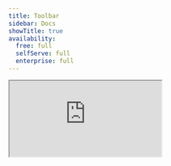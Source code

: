 ```yaml
---
title: Toolbar
sidebar: Docs
showTitle: true
availability:
  free: full
  selfServe: full
  enterprise: full
---
```


<iframe
    src="https://www.youtube-nocookie.com/embed/2jQco8hEvTI?start=250"
    className="rounded shadow-xl"
/>

> **Note:** The PostHog toolbar is only available for the [JavaScript web SDK](/docs/libraries/js).

The toolbar is like "Inspect Element" for PostHog features and data. 

When enabled, the toolbar appears as an overlay **on your product or website** – it's not visible to your users. 

With it, you can interact with elements to [create actions](/tutorials/how-to-capture-events-the-easy-way), visualize heatmaps, override feature flags, and more.

## How to launch the toolbar

1. In your PostHog instance, go to [Launch Toolbar](https://app.posthog.com/toolbar) in the left-hand menu
2. Add the URLs you wish to enable the toolbar for. Only you will be able to see it – not your users.
3. Click **Save** and then **Launch**.    
4. A new window will open with toolbar on your website. Click on the toolbar to interact with it.

<ProductVideo
    videoLight = {setupLight}
    videoDark = {setupDark}
    alt="How to setup the PostHog toolbar" 
    classes = {"rounded"}
/>

## Creating actions using the toolbar

The toolbar enables you to easily create [actions](/docs/data/actions) by clicking elements directly on your website. 

To do this, click on the 🔍 Inspect button on the toolbar. This will add a blue overlay to your website. Then, if you click on an element, you will be shown the option to create an action from it.

<ProductVideo
    videoLight = {createNewActionLight}
    videoDark = {createNewActionDark}
    alt="How to create a new action using the toolbar" 
    classes = {"rounded"}
/>

You can also create a more advanced action using the following additional options:

### 1. Add another element

If you want your action to cover more than one element, you can click **Add another element** right above **Create Action**. 

This is an `OR` operation, meaning that the action will be recorded if either Element A _or_ Element B are clicked. 

This is useful if you have various buttons that take you to the same page, for instance, and only care that the user clicks one of them. A common use case for this is leveraging the action as a [funnel step](/docs/user-guides/funnels). 

### 2. Element filters

These are used by PostHog to find the specific element you're creating the action for. 

- **Link target:** Where a click on the element leads to (if available).

- **Text:** Inner text of the element (if available).

- **Page URL:** If you have the same element at the same position in various pages (e.g. navbar elements), the default action will capture them all. To prevent this, you can set an exact URL or specify a pattern for pages where this exact action should be recorded.

- **Selector:** Path to the element on the page. If you're not happy with the selector PostHog is using automatically, you could, for example, select elements based on their `id` or `data-attr`. You can type a selector into the "Selector" field in the action creation modal to do this.

<ProductVideo
    videoLight = {typeItLight}
    videoDark = {typeItDark}
    alt="The create action modal showing the selector text box being used to edit the selector" 
    classes = {"rounded"}
/>

Or in the same modal, click **Edit the selector** to use our element picker to build the selector you want.

<ProductVideo
    videoLight = {toolbarSelectEditLight}
    videoDark = {toolbarSelectEditDark}
    alt="The selector modal being used to discover the more meaningful selector" 
    classes = {"rounded"}
/>

## Viewing your existing actions

You can view your existing actions on your page by clicking the **Actions** button on the Toolbar. This highlights elements associated with an action and is a useful way to check that elements are associated correctly.

By clicking on a specific element, you can update or delete the action.

The number in the green box on the top left of the element is the **action's index** in your list of actions (and **does not** represent how many times that action was triggered). 

The number in the yellow box next to the "Actions" button in the toolbar represents the total number of actions you have created.

<ProductScreenshot
    imageLight = {toolbarViewActionsLight}
    imageDark = {toolbarViewActionsDark}
    alt="Viewing actions in the toolbar]" 
    classes = {"rounded"}
/>

## Override feature flags using the toolbar

The toolbar enables you to test your feature flags. 

You can enable, disable, or override your feature flags, and then view how your website or app changes with the new feature flags values.

To do this, click on the **Feature Flags** button in the toolbar, search for any feature flag, and click on the toggles to change its value. 

This will only affect *your browser*, not other users or your flags evaluated on the backend. You may also need to refresh the page to see how your change affect your website. 

<ProductVideo
    videoLight = {toolbarFeatureFlagsLight}
    videoDark = {toolbarFeatureFlagsDark}
    alt="How to override feature flags using the toolbar" 
    classes = {"rounded"}
/>

## Troubleshooting and FAQ

### Toolbar not loading or displaying

When launched, the toolbar injects an API token in the format `#__posthog=JSON` in your site's URL, like this: `http://mysite.com/#__posthog=JSON`.

The toolbar won't load if you have a frontend that overrides the injected API token (the information after the #) before the `posthog-js` library (or snippet) loads and has a chance to read the API token.

To solve this, retrieve the `__posthog` JSON from the URL before it is overridden and call `posthog.loadToolbar(JSON)` in your code:

```js-web
const toolbarJSON = new URLSearchParams(window.location.hash.substring(1)).get('__posthog')
if (toolbarJSON) {
    posthog.loadToolbar(JSON.parse(toolbarJSON))
}
```

### Toolbar authentication issue (with reverse proxy)

If you are having issues authenticating your toolbar and are using a [reverse proxy](/docs/advanced/proxy), be sure to pass the proper `ui_host` config parameter when initializing (like `ui_host: 'https://us.posthog.com'`). This ensures PostHog makes the authentication request to the correct host.

### Toolbar not working with older Nuxt versions

The PostHog toolbar doesn't work for older Nuxt versions because Nuxt overwrote the URL of our static asset URL from `https://app-static-prod.posthog.com` to `https:/app-static-prod.posthog.com`, removing the second `/`.

The fix is to update to a newer version of Nuxt. It is fixed as of `^3.16.2` (we checked). 

### Toolbar non-functional on Wordpress website

Some Wordpress plugins, notably WPCodebox, rewrite the CSS of our toolbar. If you're running PostHog on a Wordpress website and run into issues with formatting in the toolbar, it's possible a plugin is to blame.

### Toolbar disppearing on transition with Astro

[Astro](/tutorials/astro-analytics) with [view transitions enabled](https://docs.astro.build/en/guides/view-transitions/) can cause the toolbar to disappear on transition. To prevent this, you can: 

1. Retrieve the `__posthog` JSON from the URL on `astro:page-load`.
2. Prevent the toolbar from loading on `astro:before-swap`.
3. Load the toolbar from JSON on `astro:after-swap`.

```html
<script>
    document.addEventListener('astro:page-load', () => {
        if (!window.posthog) {
            // Initialize PostHog here...
        }
        var toolbarJSON = new URLSearchParams(window.location.hash.substring(1)).get('__posthog');
        if (toolbarJSON) {
            window.toolbarJSON = toolbarJSON;
        }
    }, { once: true });

    document.addEventListener('astro:before-swap', ev => {
        window._postHogToolbarLoaded = false;
    });

    document.addEventListener('astro:after-swap', () => {
        if (window.toolbarJSON) {
            window.posthog.loadToolbar(JSON.parse(window.toolbarJSON));
        }
    });
</script>
```
